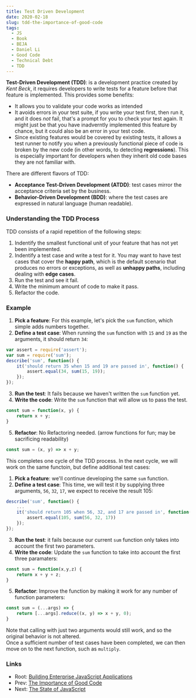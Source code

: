```yaml
---
title: Test Driven Development
date: 2020-02-18
slug: tdd-the-importance-of-good-code
tags:
  - JS
  - Book
  - BEJA
  - Daniel Li
  - Good Code
  - Technical Debt
  - TDD
---
```


**Test-Driven Development (TDD)**: is a development practice created by *Kent Beck*, it requires developers to write tests for a feature before that feature is implemented. This provides some benefits:
- It allows you to validate your code works as intended
- It avoids errors in your test suite, if you write your test first, then run it, and it does *not* fail, that's a prompt for you to check your test again. It might just be that you have inadverntly implemented this feature by chance, but it could also be an error in your test code.
- Since existing features would be covered by existing tests, it allows a test runner to notify you when a previously functional piece of code is broken by the new code (in other words, to detecting **regressions**). This is especially important for developers when they inherit old code bases they are not familiar with.

There are different flavors of TDD:
- **Acceptance Test-Driven Development (ATDD)**: test cases mirror the acceptance criteria set by the business.
- **Behavior-Driven Development (BDD)**: where the test cases are expressed in natural language (human readable).

### Understanding the TDD Process
TDD consists of a rapid repetition of the following steps:
1. Indentify the smallest functional unit of your feature that has not yet been implemented.
2. Indentify a test case and write a test for it. You may want to have test cases that cover the **happy path**, which is the default scenario that produces no errors or exceptions, as well as **unhappy paths**, including dealing with **edge cases**.
3. Run the test and see it fail.
4. Write the minimum amount of code to make it pass.
5. Refactor the code.

### Example
1. **Pick a feature**: For this example, let's pick the `sum` function, which simple adds numbers together.
2. **Define a test case**: When running the `sum` function with `15` and `19` as the arguments, it should return `34`:
```js 
var assert = require('assert');
var sum = require('sum');
describe('sum', function() {
    it('should return 35 when 15 and 19 are passed in', function() {
        assert.equal(34, sum(15, 19));
    });
});
```
3. **Run the test**: It fails because we haven't written the `sum` function yet.
4. **Write the code**: Write the `sum` function that will allow us to pass the test.
```js
const sum = function(x, y) {
    return x + y;
}
```
5. **Refactor**: No Refactoring needed. (arrow functions for fun; may be sacrificing readability)
```js
const sum = (x, y) => x + y; 
```

This completes one cycle of the TDD process. In the next cycle, we will work on the same functoin, but define additional test cases:
1. **Pick a feature**: we'll continue developing the same `sum` function.
2. **Define a test case**: This time, we will test it by supplying three arguments, `56`, `32`, `17`, we expect to receive the result 105:
```js
describe('sum', function() {
    ...
    it('should return 105 when 56, 32, and 17 are passed in', function() {
        assert.equal(105, sum(56, 32, 17))
    });
});
```
3. **Run the test**: it fails because our current `sum` function only takes into account the first two parameters.
4. **Write the code**: Update the `sum` function to take into account the first three paramaters:
```js
const sum = function(x,y,z) {
    return x + y + z;
}
```
5. **Refactor**: Improve the function by making it work for any number of function parameters:
```js
const sum = (...args) => {
    return [...args].reduce((x, y) => x + y, 0);
}
```
Note that calling with just two arguments would still work, and so the original behavior is not altered.  
Once a sufficient number of test cases have been completed, we can then move on to the next function, such as `multiply`.

### Links
- Root: [Building Enterprise JavaScript Applications](/building-enterprise-javascript-applications)
- Prev: [The Importance of Good Code](/the-importance-of-good-code)
- Next: [The State of JavaScript](/the-state-of-javascript)